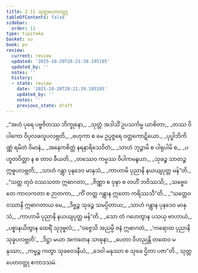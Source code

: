 ```yaml
---
title: 2.11 သုတ္တပေတဝတ္ထု
tableOfContents: false
sidebar:
  order: 11
type: tipitaka
basket: su
book: pv
review:
  current: review
  updated: '2025-10-20T20:21:39.195195'
  updated_by: ''
  notes: ''
  history:
  - state: review
    date: '2025-10-20T20:21:39.195195'
    updated_by: ''
    notes: ''
    previous_state: draft
---
```



<DynamicBreadcrumb />


<ReviewStatus review={frontmatter.review} showDetails={true} />

<HypothesisAnnotation frontmatter={frontmatter} />

<Division number="341" book="pv" e="ch" v="19" p="162">

<Paragraph number="368" type="verses" book="pv">
_“အဟံ ပုရေ ပဗ္ဗဇိတဿ ဘိက္ခုနော,_  
_သုတ္တံ အဒါသိံ ဥပသင်္ကမ္မ ယာစိတာ;_  
_တဿ ဝိပါကော ဝိပုလဖလူပလဗ္ဘတိ,_  
_ဗဟုကာ စ မေ ဥပ္ပဇ္ဇရေ ဝတ္ထကောဋိယော._  

</Paragraph>

</Division>
<Division number="342" book="pv" e="ch" v="19" p="162">

<Paragraph number="369" type="verses" book="pv">
_ပုပ္ဖါဘိကိဏ္ဏံ ရမိတံ ဝိမာနံ,_  
_အနေကစိတ္တံ နရနာရိသေဝိတံ;_  
_သာဟံ ဘုဉ္ဇာမိ စ ပါရုပါမိ စ,_  
_ပဟူတဝိတ္တာ န စ တာဝ ခီယတိ._  

</Paragraph>

</Division>
<Division number="343" book="pv" e="ch" v="19" p="162">

<Paragraph number="370" type="verses" book="pv">
_တဿေဝ ကမ္မဿ ဝိပါကမနွယာ,_  
_သုခဉ္စ သာတဉ္စ ဣဓူပလဗ္ဘတိ;_  
_သာဟံ ဂန္တွာ ပုနဒေဝ မာနုသံ,_  
_ကာဟာမိ ပုညာနိ နယယျပုတ္တ မန်”တိ._  

</Paragraph>

</Division>
<Division number="344" book="pv" e="ch" v="19" p="162">

<Paragraph number="371" type="verses" book="pv">
_“သတ္တ တုဝံ ဝဿသတာ ဣဓာဂတာ,_  
_ဇိဏ္ဏာ စ ဝုဍ္ဎာ စ တဟိံ ဘဝိဿသိ;_  
_သဗ္ဗေဝ တေ ကာလကတာ စ ဉာတကာ,_  
_ကိံ တတ္ထ ဂန္တွာန ဣတော ကရိဿသီ”တိ._  

</Paragraph>

</Division>
<Division number="345" book="pv" e="ch" v="19" p="162">

<Paragraph number="372" type="verses" book="pv">
_“သတ္တေဝ ဝဿာနိ ဣဓာဂတာယ မေ,_  
_ဒိဗ္ဗဉ္စ သုခဉ္စ သမပ္ပိတာယ;_  
_သာဟံ ဂန္တွာန ပုနဒေဝ မာနုသံ,_  
_ကာဟာမိ ပုညာနိ နယယျပုတ္တ မန်”တိ._  

</Paragraph>

</Division>
<Division number="346" book="pv" e="ch" v="19" p="162">

<Paragraph number="373" type="verses" book="pv">
_သော တံ ဂဟေတွာန ပသယှ ဗာဟာယံ,_  
_ပစ္စာနယိတွာန ထေရိံ သုဒုဗ္ဗလံ;_  
_“ဝဇ္ဇေသိ အညမ္ပိ ဇနံ ဣဓာဂတံ,_  
_‘ကရောထ ပုညာနိ သုခူပလဗ္ဘတိ’._  

</Paragraph>

</Division>
<Division number="347" book="pv" e="ch" v="19" p="163">

<Paragraph number="374" type="verses" book="pv">
_ဒိဋ္ဌာ မယာ အကတေန သာဓုနာ,_  
_ပေတာ ဝိဟညန္တိ တထေဝ မနုဿာ;_  
_ကမ္မဉ္စ ကတွာ သုခဝေဒနီယံ,_  
_ဒေဝါ မနုဿာ စ သုခေ ဌိတာ ပဇာ”တိ._  


</Paragraph>
</Division>

<Paragraph number="375" type="center" book="pv">
သုတ္တပေတဝတ္ထု ဧကာဒသမံ.
</Paragraph>